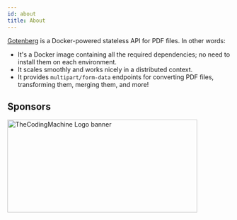 ```yaml
---
id: about
title: About
---
```




[Gotenberg](https://github.com/gotenberg/gotenberg) is a Docker-powered stateless API for PDF files. In other words:

* It's a Docker image containing all the required dependencies; no need to install them on each environment.
* It scales smoothly and works nicely in a distributed context.
* It provides `multipart/form-data` endpoints for converting PDF files, transforming them, merging them, and more!

## Sponsors

<div className="text--center">
<a href="https://thecodingmachine.com" target="_blank">
<img src={TheCodingMachineLogo} alt="TheCodingMachine Logo banner" width="429" height="210" />
</a>
</div>